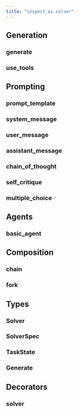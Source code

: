 ```yaml
---
title: "inspect_ai.solver"
---
```


## Generation

### generate
### use_tools

## Prompting

### prompt_template
### system_message
### user_message
### assistant_message
### chain_of_thought
### self_critique
### multiple_choice

## Agents

### basic_agent

## Composition

### chain
### fork

## Types

### Solver
### SolverSpec
### TaskState
### Generate

## Decorators

### solver
